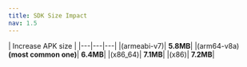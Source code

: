 ```yaml
---
title: SDK Size Impact
nav: 1.5
---
```



| Increase APK size |
|---|---|---|
|(armeabi-v7)| **5.8MB**|
|(arm64-v8a) **(most common one)**| **6.4MB**|
|(x86_64)| **7.1MB**|
|(x86)| **7.2MB**|


